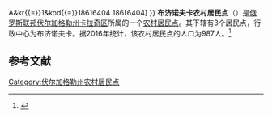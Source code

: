 {{Infobox Settlement
| official_name = 布济诺夫卡农村居民点
| native_name = Бузиновское сельское поселение
| settlement_type = [[农村居民点|农村居民点]]
| subdivision_type = [[国家|国家]]
| subdivision_type1 = [[州_(俄罗斯)|州]]
| subdivision_type2 = [[区_(苏联)|区]]
| subdivision_name = {{RUS}}
| subdivision_name1 = [[伏尔加格勒州|伏尔加格勒州]]
| subdivision_name2 = [[卡拉奇区_(伏尔加格勒州)|卡拉奇区]]
| seat_type = 行政中心
| seat = 布济诺夫卡
| population_as_of=2016
| population_footnotes = <ref name=stat />
| population_total = 987
| coordinates_display = inline,title
| latd = 48 | latm = 29 | lats = 48 | latNS = N
| longd = 43 | longm = 53 | longs = 43 | longEW = E
| timezone = [[莫斯科时间|MSK]]
| utc_offset = +3
| blank_name = [[俄罗斯市政土地区划代码|OKTMO编码]]
| blank_info = [http://classif.spb.ru/classificators/view/tma.php?st{{=}}A&kr{{=}}1&kod{{=}}18616404 18616404]
}}
'''布济诺夫卡农村居民点'''（{{lang-ru|Бузиновское сельское поселение}}）是[[俄罗斯联邦|俄罗斯联邦]][[伏尔加格勒州|伏尔加格勒州]][[卡拉奇区_(伏尔加格勒州)|卡拉奇区]]所属的一个[[农村居民点|农村居民点]]。其下辖有3个居民点，行政中心为布济诺夫卡。据2016年统计，该农村居民点的人口为987人。<ref name=stat>{{cite web | url = http://www.gks.ru/free_doc/doc_2016/bul_dr/mun_obr2016.rar | title = Численность населения Российской Федерации по муниципальным образованиям на 1 января 2016 года | language = ru | access-date = 2016-12-18 | archive-date = 2019-05-13 | archive-url = https://web.archive.org/web/20190513150350/http://www.gks.ru/free_doc/doc_2016/bul_dr/mun_obr2016.rar | dead-url = no }}</ref>

== 参考文献 ==
{{reflist}}

{{Russia-stub}}

[[Category:伏尔加格勒州农村居民点|Category:伏尔加格勒州农村居民点]]